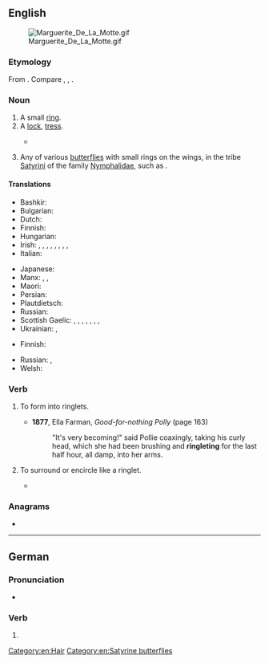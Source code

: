 ==English==
{{wikipedia}}
[[File:Marguerite De La Motte.gif|thumb]]

===Etymology===
From {{suf|en|ring|let}}. Compare {{cog|enm|ryngyl}}, {{m|enm|ryngyll}}, {{m|enm|rengel|t=ringlet}}.

===Noun===
{{en-noun}}

# A small [[ring]].
# A [[lock]], [[tress]].
#: {{ux|en|Her hair was in '''ringlets'''.}}
#* {{RQ:Baum Wizard of Oz|chapter=23|passage=She was both beautiful and young to their eyes. Her hair was a rich red in color and fell in flowing '''ringlets''' over her shoulders. Her dress was pure white but her eyes were blue, and they looked kindly upon the little girl.}}
# {{lb|en|entomology}} Any of various [[butterfly|butterflies]] with small rings on the wings, in the tribe [[Satyrini]] of the family [[Nymphalidae]], such as {{taxlink|Aphantopus hyperantus|species|ver=160930}}.

====Translations====
{{trans-top|lock, tress}}
* Bashkir: {{t|ba|бөҙрә}}
* Bulgarian: {{t+|bg|къдрица|f}}
* Dutch: {{t+|nl|pijpenkrul|f}}
* Finnish: {{t+|fi|kihara}}
* Hungarian: {{t+|hu|lokni}}
* Irish: {{t|ga|bachall|f}}, {{t|ga|búcla|m}}, {{t|ga|drol|m}}, {{t+|ga|lúibín|m}}, {{t|ga|caschiabh|f}}, {{t+|ga|fáinne|m}}, {{t|ga|fáinneog|f}}, {{t|ga|iodh|f}}, {{t+|ga|lúb|f}}
* Italian: {{t+|it|ricciolo|m}}
{{trans-mid}}
* Japanese: {{t+|ja|巻き毛|tr=makige}}
* Manx: {{t|gv|cassag|f}}, {{t|gv|kiog|f}}, {{t|gv|skiog|f}}
* Maori: {{t|mi|urumāwhatu}}
* Persian: {{t+|fa|مرغول|tr=marğul}}
* Plautdietsch: {{t|pdt|Kroll|f}}
* Russian: {{t+|ru|ло́кон|m}}
* Scottish Gaelic: {{t|gd|cuach|f}}, {{t|gd|snìomh|m}}, {{t|gd|cleachd|f}}, {{t|gd|camalag|f}}, {{t|gd|dual|m}}, {{t|gd|camag|f}}, {{t|gd|bachlag|f}}, {{t|gd|glib|f}}
* Ukrainian: {{t|uk|ку́чер}}, {{t+|uk|ло́кон}}
{{trans-bottom}}

{{trans-top|butterfly}}
* Finnish: {{t|fi|heinäperhonen}}
{{trans-mid}}
* Russian: {{t|ru|глазо́к цвето́чный|m}}, {{t|ru|глазо́к чёрно-бу́рый|m}}
* Welsh: {{t|cy|iâr fach y glaw|f}}
{{trans-bottom}}

===Verb===
{{en-verb}}

# {{lb|en|transitive}} To form into ringlets.
#* '''1877''', Ella Farman, ''Good-for-nothing Polly'' (page 163)
#*: "It's very becoming!" said Pollie coaxingly, taking his curly head, which she had been brushing and '''ringleting''' for the last half hour, all damp, into her arms.
# {{lb|en|transitive}} To surround or encircle like a ringlet.
#* {{RQ:King Mist|passage=I think now that if it had gripped me with those suckers, I would have gone out into the mist too. But it didn't. It grabbed Norm. And the third tentacle '''ringleted''' his other ankle. Now he was being pulled away from me.}}

===Anagrams===
* {{anagrams|en|a=egilnrt|Giltner|Tingler|tingler|tringle}}

[[Category:en:Hair]]
[[Category:en:Satyrine butterflies]]

----

==German==

===Pronunciation===
* {{audio|de|De-ringlet.ogg|Audio}}

===Verb===
{{head|de|verb form}}

# {{verb form of|de|ringeln||2|p|sub|I}}